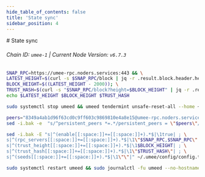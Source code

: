 ```yaml
---
hide_table_of_contents: false
title: 'State sync'
sidebar_position: 4
---
```


<div class="h1-with-icon icon-umee">
  # State sync
</div>

###### Chain ID: `umee-1` | Current Node Version: `v6.7.3`

```bash
SNAP_RPC=https://umee-rpc.noders.services:443 && \
LATEST_HEIGHT=$(curl -s $SNAP_RPC/block | jq -r .result.block.header.height); \
BLOCK_HEIGHT=$((LATEST_HEIGHT - 2000)); \
TRUST_HASH=$(curl -s "$SNAP_RPC/block?height=$BLOCK_HEIGHT" | jq -r .result.block_id.hash) && \
echo $LATEST_HEIGHT $BLOCK_HEIGHT $TRUST_HASH
```

```bash
sudo systemctl stop umeed && umeed tendermint unsafe-reset-all --home ~/.umee --keep-addr-book
```

```bash
peers="8349a4ab1d96f63cd0c9ff603c9869810e4a8e15@umee-rpc.noders.services:13656"
sed -i.bak -e  "s/^persistent_peers *=.*/persistent_peers = \"$peers\"/" ~/.umee/config/config.toml
```

```bash
sed -i.bak -E "s|^(enable[[:space:]]+=[[:space:]]+).*$|\1true| ; \
s|^(rpc_servers[[:space:]]+=[[:space:]]+).*$|\1\"$SNAP_RPC,$SNAP_RPC\"| ; \
s|^(trust_height[[:space:]]+=[[:space:]]+).*$|\1$BLOCK_HEIGHT| ; \
s|^(trust_hash[[:space:]]+=[[:space:]]+).*$|\1\"$TRUST_HASH\"| ; \
s|^(seeds[[:space:]]+=[[:space:]]+).*$|\1\"\"|" ~/.umee/config/config.toml
```

```bash
sudo systemctl restart umeed && sudo journalctl -fu umeed --no-hostname -o cat
```
